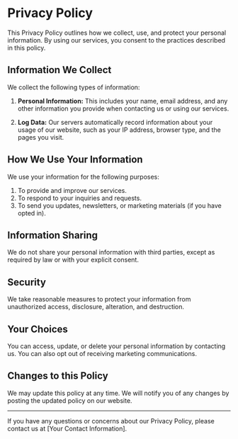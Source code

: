 # Privacy Policy

This Privacy Policy outlines how we collect, use, and protect your personal information. By using our services, you consent to the practices described in this policy.

## Information We Collect

We collect the following types of information:

1. **Personal Information:** This includes your name, email address, and any other information you provide when contacting us or using our services.

2. **Log Data:** Our servers automatically record information about your usage of our website, such as your IP address, browser type, and the pages you visit.

## How We Use Your Information

We use your information for the following purposes:

1. To provide and improve our services.
2. To respond to your inquiries and requests.
3. To send you updates, newsletters, or marketing materials (if you have opted in).

## Information Sharing

We do not share your personal information with third parties, except as required by law or with your explicit consent.

## Security

We take reasonable measures to protect your information from unauthorized access, disclosure, alteration, and destruction.

## Your Choices

You can access, update, or delete your personal information by contacting us. You can also opt out of receiving marketing communications.

## Changes to this Policy

We may update this policy at any time. We will notify you of any changes by posting the updated policy on our website.

---

If you have any questions or concerns about our Privacy Policy, please contact us at [Your Contact Information].
